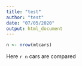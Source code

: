 ```yaml
---
title: "test"
author: "test"
date: "07/05/2020"
output: html_document
---
```


```r
n <- nrow(mtcars)
```
Here `r n` cars are compared
